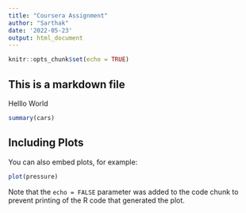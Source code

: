 ```yaml
---
title: "Coursera Assignment"
author: "Sarthak"
date: '2022-05-23'
output: html_document
---
```


```r
knitr::opts_chunk$set(echo = TRUE)
```

## This is a markdown file

Helllo World

```r
summary(cars)
```

## Including Plots

You can also embed plots, for example:

```r
plot(pressure)
```

Note that the `echo = FALSE` parameter was added to the code chunk to prevent printing of the R code that generated the plot.
